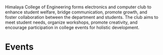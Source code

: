 
<ContentLayout title="Himalaya Electronics and Computer Club" logo={logo} description="Himalaya College of Engineering Electronics and Computer Club enhances student welfare, bridges communication, promotes growth, and fosters collaboration between the department and students. The club meets student needs, organizes workshops, promotes creativity, and encourages participation in college events.">

<Alert club="hecc" />

Himalaya College of Engineering forms electronics and computer club to enhance student welfare, bridge communication, promote growth, and foster collaboration between the department and students. The club aims to meet student needs, organize workshops, promote creativity, and encourage participation in college events for holistic development.

# Events

<Timeline club="hecc" />

</ContentLayout>
